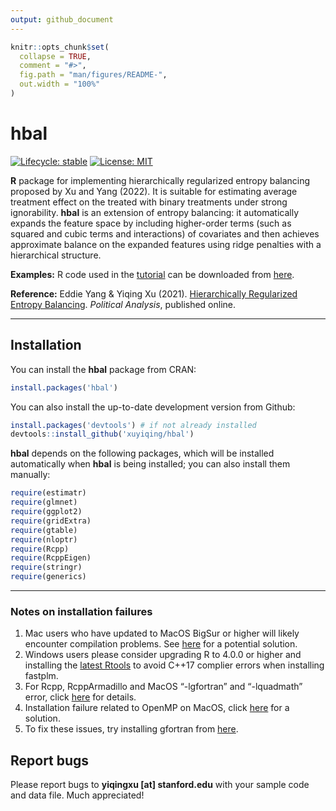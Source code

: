 ```yaml
---
output: github_document
---
```


<!-- README.md is generated from README.Rmd. Please edit that file -->

```r
knitr::opts_chunk$set(
  collapse = TRUE,
  comment = "#>",
  fig.path = "man/figures/README-",
  out.width = "100%"
)
```

# hbal

<!-- badges: start -->
<!--
[![Lifecycle:
experimental](https://img.shields.io/badge/lifecycle-experimental-orange.svg)](https://www.tidyverse.org/lifecycle/#experimental)
-->
[![Lifecycle:
stable](https://img.shields.io/badge/lifecycle-stable-green.svg)](https://www.tidyverse.org/lifecycle/#stablel)
[![License: MIT](https://img.shields.io/badge/License-MIT-yellow.svg)](https://opensource.org/licenses/MIT)
<!-- badges: end -->

**R** package for implementing hierarchically regularized entropy balancing proposed by Xu and Yang (2022). It is suitable for estimating average treatment effect on the treated with binary treatments under strong ignorability. **hbal** is an extension of entropy balancing: it automatically  expands the feature space by including higher-order terms (such as squared and cubic terms and interactions) of covariates and then achieves approximate balance on the expanded features using ridge penalties with a hierarchical structure.

**Examples:** R code used in the [tutorial](https://yiqingxu.org/packages/hbal/articles/tutorial.html) can be downloaded from [here](https://raw.githubusercontent.com/xuyiqing/hbal/main/pkgdown/hbal_examples.R).

**Reference:** Eddie Yang & Yiqing Xu (2021). [Hierarchically Regularized Entropy Balancing](https://www.cambridge.org/core/journals/political-analysis/article/hierarchically-regularized-entropy-balancing/7DF29028EABE0B2465D1E1FF35F13DDB). *Political Analysis*, published online.

***

## Installation

You can install the **hbal** package from CRAN: 
```r
install.packages('hbal') 
```

You can also install the up-to-date development version from Github: 
```r
install.packages('devtools') # if not already installed
devtools::install_github('xuyiqing/hbal')
```

**hbal** depends on the following packages, which will be installed automatically when **hbal** is being installed; you can also install them manually:  
```r
require(estimatr)  
require(glmnet) 
require(ggplot2)
require(gridExtra)
require(gtable)
require(nloptr)
require(Rcpp)
require(RcppEigen)
require(stringr)
require(generics)
```

***

### Notes on installation failures

1. Mac users who have updated to MacOS BigSur or higher will likely encounter compilation problems. See [here](http://yiqingxu.org/public/BigSurError.pdf) for a potential solution.
2. Windows users please consider upgrading R to 4.0.0 or higher and installing the [latest Rtools](https://cran.r-project.org/bin/windows/Rtools/) to avoid C++17 complier errors when installing fastplm. 
3. For Rcpp, RcppArmadillo and MacOS "-lgfortran" and "-lquadmath" error, click [here]( http://thecoatlessprofessor.com/programming/rcpp-rcpparmadillo-and-os-x-mavericks-lgfortran-and-lquadmath-error/) for details.
4. Installation failure related to OpenMP on MacOS, click [here](http://thecoatlessprofessor.com/programming/openmp-in-r-on-os-x/) for a solution.
5. To fix these issues, try installing gfortran from [here]( https://gcc.gnu.org/wiki/GFortranBinaries#MacOS clang4 R Binaries from https://github.com/coatless/r-macos-clang).

## Report bugs

Please report bugs to **yiqingxu [at] stanford.edu** with your sample code and data file. Much appreciated!

